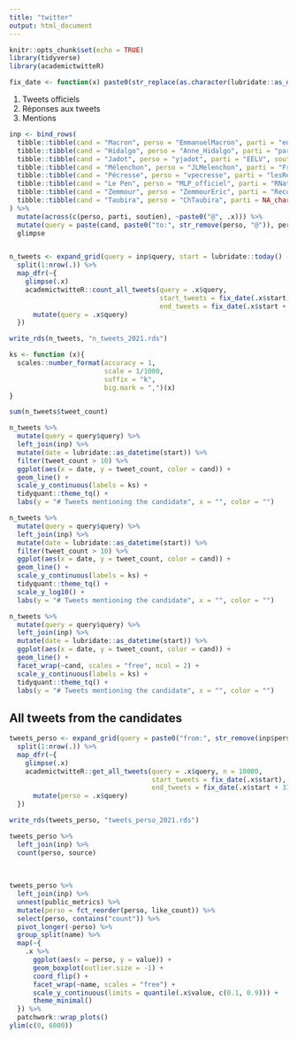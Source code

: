 ```yaml
---
title: "twitter"
output: html_document
---
```


```r
knitr::opts_chunk$set(echo = TRUE)
library(tidyverse)
library(academictwitteR)

fix_date <- function(x) paste0(str_replace(as.character(lubridate::as_datetime(x) + 1), "\\s", "T"), "Z")
```

1. Tweets officiels
2. Réponses aux tweets
3. Mentions




```r
inp <- bind_rows(
  tibble::tibble(cand = "Macron", perso = "EmmanuelMacron", parti = "enmarchef", soutien = "Macron2022r", hashtag = list(c("#avecvous2022"))),
  tibble::tibble(cand = "Hidalgo", perso = "Anne_Hidalgo", parti = "partisocialiste", soutien = "2022avecHidalgo", hashtag = list(c("#Hidalgo2022"))),
  tibble::tibble(cand = "Jadot", perso = "yjadot", parti = "EELV", soutien = "2022lecologie", hashtag = list(c("#Jadot2022", "#2022lecologie"))),
  tibble::tibble(cand = "Mélenchon", perso = "JLMelenchon", parti = "FranceInsoumise", soutien = "Melenchon_2022", hashtag = list(c("#Mélenchon2022", "#UnionPopulaire,",  "#DynamiqueMelenchon"))),
  tibble::tibble(cand = "Pécresse", perso = "vpecresse", parti = "lesRepublicains", soutien = "avecValerie", hashtag = list(c("#Pecresse2022"))),
  tibble::tibble(cand = "Le Pen", perso = "MLP_officiel", parti = "RNational_off", soutien = "avec_marine", hashtag = list(c("#MLaFrance", "#Marine2022"))),
  tibble::tibble(cand = "Zemmour", perso = "ZemmourEric", parti = "Reconquete2022", soutien = NA_character_, hashtag = list(c("#DynamiqueZemmour", "#GenerationZemmour", "#Zemmour2022"))),
  tibble::tibble(cand = "Taubira", perso = "ChTaubira", parti = NA_character_, soutien = NA_character_, hashtag = list(c("#AvecTaubira", "#Taubira2022")))
) %>%
  mutate(across(c(perso, parti, soutien), ~paste0("@", .x))) %>%
  mutate(query = paste(cand, paste0("to:", str_remove(perso, "@")), perso, parti, soutien, hashtag %>% map_chr(paste, collapse = " OR "), sep = " OR ")) %>%
  glimpse


n_tweets <- expand_grid(query = inp$query, start = lubridate::today() - 1:10*31) %>%
  split(1:nrow(.)) %>%
  map_dfr(~{
    glimpse(.x)
    academictwitteR::count_all_tweets(query = .x$query,
                                      start_tweets = fix_date(.x$start), 
                                      end_tweets = fix_date(.x$start + 31)) %>%
      mutate(query = .x$query)
  })

write_rds(n_tweets, "n_tweets_2021.rds")

ks <- function (x){ 
  scales::number_format(accuracy = 1,
                        scale = 1/1000,
                        suffix = "k",
                        big.mark = ",")(x) 
}

sum(n_tweets$tweet_count)
```

```r
n_tweets %>%
  mutate(query = query$query) %>%
  left_join(inp) %>%
  mutate(date = lubridate::as_datetime(start)) %>%
  filter(tweet_count > 10) %>%
  ggplot(aes(x = date, y = tweet_count, color = cand)) +
  geom_line() +
  scale_y_continuous(labels = ks) +
  tidyquant::theme_tq() +
  labs(y = "# Tweets mentioning the candidate", x = "", color = "")

n_tweets %>%
  mutate(query = query$query) %>%
  left_join(inp) %>%
  mutate(date = lubridate::as_datetime(start)) %>%
  filter(tweet_count > 10) %>%
  ggplot(aes(x = date, y = tweet_count, color = cand)) +
  geom_line() +
  scale_y_continuous(labels = ks) +
  tidyquant::theme_tq() +
  scale_y_log10() +
  labs(y = "# Tweets mentioning the candidate", x = "", color = "")
```



```r
n_tweets %>%
  mutate(query = query$query) %>%
  left_join(inp) %>%
  mutate(date = lubridate::as_datetime(start)) %>%
  ggplot(aes(x = date, y = tweet_count, color = cand)) +
  geom_line() +
  facet_wrap(~cand, scales = "free", ncol = 2) +
  scale_y_continuous(labels = ks) +
  tidyquant::theme_tq() +
  labs(y = "# Tweets mentioning the candidate", x = "", color = "")

```

## All tweets from the candidates

```r
tweets_perso <- expand_grid(query = paste0("from:", str_remove(inp$perso, "@")), start = lubridate::today() - 1:10*31) %>%
  split(1:nrow(.)) %>%
  map_dfr(~{
    glimpse(.x)
    academictwitteR::get_all_tweets(query = .x$query, n = 10000, 
                                    start_tweets = fix_date(.x$start), 
                                    end_tweets = fix_date(.x$start + 31)) %>%
      mutate(perso = .x$query)
  })

write_rds(tweets_perso, "tweets_perso_2021.rds")
```


```r
tweets_perso %>%
  left_join(inp) %>%
  count(perso, source)
  
  
  
tweets_perso %>%
  left_join(inp) %>%
  unnest(public_metrics) %>%
  mutate(perso = fct_reorder(perso, like_count)) %>%
  select(perso, contains("count")) %>%
  pivot_longer(-perso) %>% 
  group_split(name) %>%
  map(~{
    .x %>%
      ggplot(aes(x = perso, y = value)) +
      geom_boxplot(outlier.size = -1) +
      coord_flip() +
      facet_wrap(~name, scales = "free") +
      scale_y_continuous(limits = quantile(.x$value, c(0.1, 0.9))) +
      theme_minimal()
  }) %>%
  patchwork::wrap_plots()
ylim(c(0, 6000))

```




